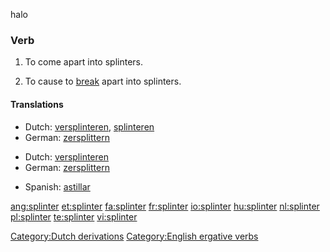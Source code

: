 {{wikipedia|dab=splinter}}
halo
===Verb===
{{en-verb}}

# {{intransitive}} To come apart into splinters.
# {{intransitive}} To cause to [[break]] apart into splinters.

====Translations====
{{trans-top|to come apart into splinters}}
*Dutch: [[versplinteren]], [[splinteren]]
*German: [[zersplittern]]
{{trans-mid}}
{{trans-bottom}}

{{trans-top|to cause to break apart into splinters}}
*Dutch: [[versplinteren]]
*German: [[zersplittern]]
{{trans-mid}}
{{trans-bottom}}

{{checktrans-top}}
{{trans-mid}}
*Spanish: [[astillar]]
{{trans-bottom}}

[[Category:Dutch derivations]]
[[Category:English ergative verbs]]

[[ang:splinter]]
[[et:splinter]]
[[fa:splinter]]
[[fr:splinter]]
[[io:splinter]]
[[hu:splinter]]
[[nl:splinter]]
[[pl:splinter]]
[[te:splinter]]
[[vi:splinter]]